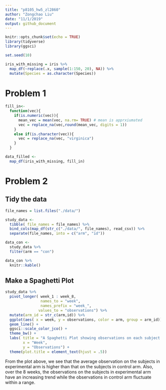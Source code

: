 ```yaml
---
title: "p8105_hw5_zl2860"
author: "Zongchao Liu"
date: "11/1/2019"
output: github_document
---
```


```r
knitr::opts_chunk$set(echo = TRUE)
library(tidyverse)
library(ggsci)
```

```r
set.seed(10)

iris_with_missing = iris %>% 
  map_df(~replace(.x, sample(1:150, 20), NA)) %>%
  mutate(Species = as.character(Species))
```


# Problem 1

```r
fill_in<-
  function(vec){
    if(is.numeric(vec)){
      mean_vec = mean(vec, na.rm= TRUE) # mean is apprxiumated
      vec = replace_na(vec,round(mean_vec, digits = 1))
    }
    else if(is.character(vec)){
      vec = replace_na(vec, "virginica")
    }
  }

data_filled <-
  map_df(iris_with_missing, fill_in)

```

# Problem 2 

## Tidy the data

```r
file_names = list.files("./data/")

study_data <-
  tibble( file_names = file_names) %>%
  bind_cols(map_df(str_c("./data/", file_names), read_csv)) %>%
  separate(file_names, into = c("arm", "id"))

data_con <- 
  study_data %>%
  filter(arm == "con")

data_con %>%
  knitr::kable()
```

## Make a Spaghetti Plot

```r
study_data %>%
  pivot_longer( week_1 : week_8,
                names_to = "week",
                names_prefix = "week_",
               values_to = "observations") %>%
  mutate(arm_id = str_c(arm,id)) %>%
  ggplot(aes( x = week, y = observations, color = arm, group = arm_id)) +
  geom_line() +
  ggsci::scale_color_jco() +
  theme_bw() +
  labs( title = "A Spaghetti Plot showing observations on each subject over time",
        x = "Week",
        y = "Observations") +
  theme(plot.title = element_text(hjust = .5))
```


From the plot above, we see that the average observation on the subjects in experimental arm is higher than that on the subjects in control arm. Also, over the 8 weeks, the observations on the subjects in experimental arm have an increasing trend while the observations in control arm fluctuate within a range.



